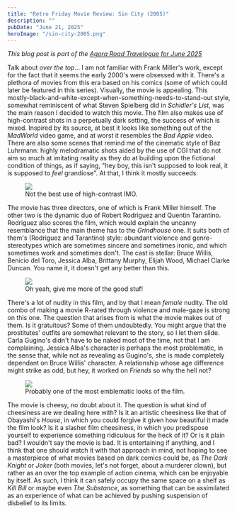 ```yaml
---
title: "Retro Friday Movie Review: Sin City (2005)"
description: ""
pubDate: "June 21, 2025"
heroImage: "/sin-city-2005.png"
---
```


_This blog post is part of the [Agora Road Travelogue for June 2025](https://forum.agoraroad.com/index.php?threads/agora-road-travelogue-june-25.7997/)_

Talk about _over the top_... I am not familiar with Frank Miller's work, except for the fact that it seems the early 2000's were obsessed with it. There's a plethora of movies from this era based on his comics (some of which could later be featured in this series). Visually, the movie is appealing. This mostly-black-and-white-except-when-something-needs-to-stand-out style, somewhat reminiscent of what Steven Spielberg did in _Schidler's List_, was the main reason I decided to watch this movie. The film also makes use of high-contrast shots in a perpetually dark setting, the success of which is mixed. Inspired by its source, at best it looks like something out of the _MadWorld_ video game, and at worst it resembles the _Bad Apple_ video. There are also some scenes that remind me of the cinematic style of Baz Luhrmann: highly melodramatic shots aided by the use of CGI that do not aim so much at imitating reality as they do at building upon the fictional condition of things, as if saying, "hey boy, this isn't supposed to look real, it is supposed to _feel_ grandiose". At that, I think it mostly succeeds.

<figure>
  <img src="/sin-city-1.png" />
  <figcaption>Not the best use of high-contrast IMO.</figcaption>
</figure>

The movie has three directors, one of which is Frank Miller himself. The other two is the dynamic duo of Robert Rodriguez and Quentin Tarantino. Rodriguez also scores the film, which would explain the uncanny resemblance that the main theme has to the _Grindhouse_ one. It suits both of them's (Rodriguez and Tarantino) style: abundant violence and genre-stereotypes which are sometimes sincere and sometimes ironic, and which sometimes work and sometimes don't. The cast is stellar: Bruce Willis, Benicio del Toro, Jessica Alba, Brittany Murphy, Elijah Wood, Michael Clarke Duncan. You name it, it doesn't get any better than this.

<figure class="spoiler-image">
  <img src="/sin-city-2.png"/>
  <figcaption>Oh yeah, give me more of the good stuf!</figcaption>
</figure>

There's a lot of nudity in this film, and by that I mean _female_ nudity. The old combo of making a movie R-rated through violence and male-gaze is strong on this one. The question that arises from is what the movie makes out of them. Is it gratuitous? Some of them undoubtedly. You might argue that the prostitutes' outfits are somewhat relevant to the story, so I let them slide. Carla Gugino's didn't have to be naked most of the time, not that I am complaining. Jessica Alba's character is perhaps the most problematic, in the sense that, while not as revealing as Gugino's, <span class="spoiler">she is made completely dependant on Bruce Willis' character. A relationship whose age difference might strike as odd, but hey, it worked on _Friends_ so why the hell not?</span>

<figure>
  <img src="/sin-city-3.png"/>
  <figcaption>Probably one of the most emblematic looks of the film.</figcaption>
</figure>

The movie is cheesy, no doubt about it. The question is what kind of cheesiness are we dealing here with? Is it an artistic cheesiness like that of Obayashi's _House_, in which you could forgive it given how beautiful it made the film look? Is it a slasher film cheesiness, in which you predispose yourself to experience something ridiculous for the heck of it? Or is it plain bad? I wouldn't say the movie is bad. It is entertaining if anything, and I think that one should watch it with that approach in mind, not hoping to see a masterpiece of what movies based on dark comics could be, as _The Dark Knight_ or _Joker_ (both movies, let's not forget, about a murderer clown), but rather as an over the top example of action cinema, which can be enjoyable by itself. As such, I think it can safely occupy the same space on a shelf as _Kill Bill_ or maybe even _The Substance_, as something that can be assimilated as an experience of what can be achieved by pushing suspension of disbelief to its limits.
